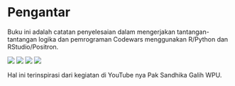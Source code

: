 # Pengantar {.unnumbered} 

Buku ini adalah catatan penyelesaian dalam mengerjakan tantangan-tantangan logika dan pemrograman Codewars menggunakan R/Python dan RStudio/Positron.

::: {.logo-icon}
![](R.png) 
![](python.png) 
![](RStudio-icon.png) 
![](positron.png) 
:::


Hal ini terinspirasi dari kegiatan di YouTube nya Pak Sandhika Galih WPU.

